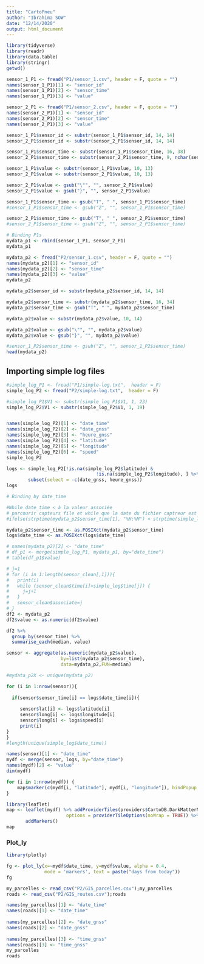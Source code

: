 ```yaml
---
title: "CartoPneu"
author: "Ibrahima SOW"
date: "12/14/2020"
output: html_document
---
```


```r
library(tidyverse)
library(readr)
library(data.table)
library(stringr)
getwd()
```


```r
sensor_1_P1 <- fread("P1/sensor_1.csv", header = F, quote = "")
names(sensor_1_P1)[1] <- "sensor_id"
names(sensor_1_P1)[2] <- "sensor_time"
names(sensor_1_P1)[3] <- "value"
``` 

```r
sensor_2_P1 <- fread("P1/sensor_2.csv", header = F, quote = "")
names(sensor_2_P1)[1] <- "sensor_id"
names(sensor_2_P1)[2] <- "sensor_time"
names(sensor_2_P1)[3] <- "value"
``` 

```r
sensor_1_P1$sensor_id <- substr(sensor_1_P1$sensor_id, 14, 14)
sensor_2_P1$sensor_id <- substr(sensor_2_P1$sensor_id, 14, 14)

sensor_1_P1$sensor_time <- substr(sensor_1_P1$sensor_time, 16, 38)
sensor_2_P1$sensor_time <- substr(sensor_2_P1$sensor_time, 9, nchar(sensor_2_P1$sensor_time)-2)

sensor_1_P1$value <- substr(sensor_1_P1$value, 10, 13)
sensor_2_P1$value <- substr(sensor_2_P1$value, 10, 13)

sensor_2_P1$value <- gsub("\"", "", sensor_2_P1$value)
sensor_2_P1$value <- gsub("}", "", sensor_2_P1$value)

sensor_1_P1$sensor_time <- gsub("T", " ", sensor_1_P1$sensor_time)
#sensor_1_P1$sensor_time <- gsub("Z", "", sensor_1_P1$sensor_time)

sensor_2_P1$sensor_time <- gsub("T", " ", sensor_2_P1$sensor_time)
#sensor_2_P1$sensor_time <- gsub("Z", "", sensor_2_P1$sensor_time)
```

```r
# Binding P1s
mydata_p1 <- rbind(sensor_1_P1, sensor_2_P1)
mydata_p1
```

```r
mydata_p2 <- fread("P2/sensor_1.csv", header = F, quote = "")
names(mydata_p2)[1] <- "sensor_id"
names(mydata_p2)[2] <- "sensor_time"
names(mydata_p2)[3] <- "value"
mydata_p2
``` 


```r
mydata_p2$sensor_id <- substr(mydata_p2$sensor_id, 14, 14)

mydata_p2$sensor_time <- substr(mydata_p2$sensor_time, 16, 34)
mydata_p2$sensor_time <- gsub("T", " ", mydata_p2$sensor_time)

mydata_p2$value <- substr(mydata_p2$value, 10, 14)

mydata_p2$value <- gsub("\"", "", mydata_p2$value)
mydata_p2$value <- gsub("}", "", mydata_p2$value)

#sensor_1_P2$sensor_time <- gsub("Z", "", sensor_1_P2$sensor_time)
head(mydata_p2)
```

## Importing simple log files 

```r
#simple_log_P1 <- fread("P1/simple-log.txt",  header = F)
simple_log_P2 <- fread("P2/simple-log.txt",  header = F)

#simple_log_P1$V1 <- substr(simple_log_P1$V1, 1, 23)
simple_log_P2$V1 <- substr(simple_log_P2$V1, 1, 19)


names(simple_log_P2)[1] <- "date_time"
names(simple_log_P2)[2] <- "date_gnss"
names(simple_log_P2)[3] <- "heure_gnss"
names(simple_log_P2)[4] <- "latitude"
names(simple_log_P2)[5] <- "longitude"
names(simple_log_P2)[6] <- "speed"
simple_log_P2
```


```r
logs <- simple_log_P2[!is.na(simple_log_P2$latitude) &
                                 !is.na(simple_log_P2$longitude), ] %>%
        subset(select = -c(date_gnss, heure_gnss))
logs
```

```r
# Binding by date_time

#While date_time < à la valeur associée 
# parcourir capteurs file et while que la date du fichier captreur est inférieur à la 
#ifelse(strptime(mydata_p2$sensor_time[1], "%H:%M") < strptime(simple_log$date_time[1], "%H:%M"), "Dead", "NONE")

mydata_p2$sensor_time <- as.POSIXct(mydata_p2$sensor_time)
logs$date_time <- as.POSIXct(logs$date_time)

# names(mydata_p2)[2] <- "date_time"
# df_p1 <- merge(simple_log_P1, mydata_p1, by="date_time")
# table(df_p1$value)

# j=1
# for (i in 1:length(sensor_clean[,1])){
#   print(i)
#   while (sensor_clean$time[i]>simple_log$time[j]) {
#     j=j+1
#   }
#   sensor_clean$associate=j
# }
df2 <- mydata_p2
df2$value <- as.numeric(df2$value)
```

```r
df2 %>%
  group_by(sensor_time) %>%
  summarise_each(median, value)
```

```r
sensor <- aggregate(as.numeric(mydata_p2$value),
                    by=list(mydata_p2$sensor_time),
                    data=mydata_p2,FUN=median)
```

```r
#mydata_p2X <- unique(mydata_p2)

for (i in 1:nrow(sensor)){
  
  if(sensor$sensor_time[i] == logs$date_time[i]){
    
     sensor$lat[i] <- logs$latitude[i]
     sensor$long[i] <- logs$longitude[i]
     sensor$long[i] <- logs$speed[i]
     print(i)
}
}
#length(unique(simple_log$date_time))
```


```r
names(sensor)[1] <- "date_time"
mydf <- merge(sensor, logs, by="date_time")
names(mydf)[2] <- "value"
dim(mydf)
```

```r
for (i in 1:nrow(mydf)) {
    map$marker(c(mydf[i, "latitude"], mydf[i, "longitude"]), bindPopup = mydf[i, "location"])
}
```


```r
library(leaflet)
map <- leaflet(mydf) %>% addProviderTiles(providers$CartoDB.DarkMatterNoLabels,
                      options = providerTileOptions(noWrap = TRUE)) %>%
       addMarkers()
map
```

### Plot_ly 
```r
library(plotly)
```

```r
fg <- plot_ly(x=~mydf$date_time, y=mydf$value, alpha = 0.4,
              mode = 'markers', text = paste("days from today"))
fg
```

```r
my_parcelles <- read_csv("P2/GIS_parcelles.csv");my_parcelles
roads <- read_csv("P2/GIS_routes.csv");roads
```

```r
names(my_parcelles)[1] <- "date_time"
names(roads)[1] <- "date_time"
  
names(my_parcelles)[2] <- "date_gnss"
names(roads)[2] <- "date_gnss"
  
names(my_parcelles)[3] <- "time_gnss"
names(roads)[3] <- "time_gnss"
my_parcelles
roads
```

```r

```


